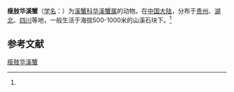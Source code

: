 {{Speciesbox
| name = 瘦肢华溪蟹
| status = 
| status_system = 
| image = 
| genus = Sinopotamon
| species = exiguum
| authority = (Dai, 1997)<ref name='id12151'>{{cite web| url =http://www.bioinfo.cn/db05/BjdwSpecies.php?action=view&id=12151| title =瘦肢华溪蟹| work =《中国动物物种编目数据库》| publisher =中国科学院微生物研究所| author =中国科学院动物研究所| accessdate =2009-04-28| deadurl =yes| archiveurl =https://web.archive.org/web/20160305020649/http://www.bioinfo.cn/db05/BjdwSpecies.php?action=view&id=12151| archivedate =2016-03-05}}</ref>
}}

'''瘦肢华溪蟹'''（[[学名|学名]]：{{lang|la|''Sinopotamon exiguum''}}）为[[溪蟹科|溪蟹科]][[华溪蟹属|华溪蟹属]]的动物。在[[中国大陆|中国大陆]]，分布于[[贵州|贵州]]、[[湖北|湖北]]、[[四川|四川]]等地，一般生活于海拔500-1000米的山溪石块下。<ref name='id12151'/>

== 参考文献 ==
{{reflist}}

{{Wikispecies|Sinopotamon exiguum}}
{{Taxonbar|from=Q14343985}}

[[Category:华溪蟹属|瘦肢华溪蟹]]


{{螃蟹小作品}}